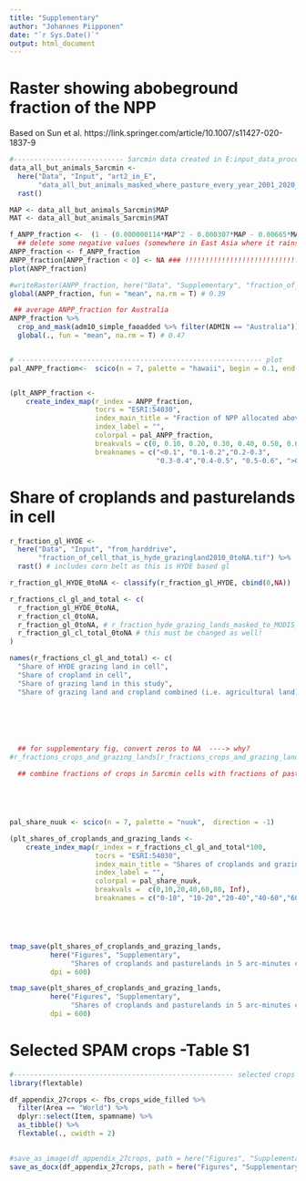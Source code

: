 ```yaml
---
title: "Supplementary"
author: "Johannes Piipponen"
date: "`r Sys.Date()`"
output: html_document
---
```


# Raster showing abobeground fraction of the NPP
Based on Sun et al. https://link.springer.com/article/10.1007/s11427-020-1837-9



```r
#--------------------------- 5arcmin data created in E:input_data_processing.Rmd
data_all_but_animals_5arcmin <-
  here("Data", "Input", "art2_in_E",
       "data_all_but_animals_masked_where_pasture_every_year_2001_2020_5arcmin.tif") %>% 
  rast()

MAP <- data_all_but_animals_5arcmin$MAP
MAT <- data_all_but_animals_5arcmin$MAT

f_ANPP_fraction <-  (1 - (0.000000114*MAP^2 - 0.000307*MAP - 0.00665*MAT + 0.786))
  ## delete some negative values (somewhere in East Asia where it rains a lot)
ANPP_fraction <- f_ANPP_fraction
ANPP_fraction[ANPP_fraction < 0] <- NA ### !!!!!!!!!!!!!!!!!!!!!!!!!!!!!!!!!!!!!! NOT NA ---> use 0 instead
plot(ANPP_fraction)

#writeRaster(ANPP_fraction, here("Data", "Supplementary", "fraction_of_NPP_aboveground.tif"))
global(ANPP_fraction, fun = "mean", na.rm = T) # 0.39

 ## average ANPP_fraction for Australia
ANPP_fraction %>% 
  crop_and_mask(adm10_simple_faoadded %>% filter(ADMIN == "Australia")) %>% 
  global(., fun = "mean", na.rm = T) # 0.47


# ------------------------------------------------------------ plot
pal_ANPP_fraction<-  scico(n = 7, palette = "hawaii", begin = 0.1, end = 0.8)


(plt_ANPP_fraction <- 
    create_index_map(r_index = ANPP_fraction,
                     tocrs = "ESRI:54030",
                     index_main_title = "Fraction of NPP allocated aboveground",
                     index_label = "",
                     colorpal = pal_ANPP_fraction,
                     breakvals = c(0, 0.10, 0.20, 0.30, 0.40, 0.50, 0.60, Inf),
                     breaknames = c("<0.1", "0.1-0.2","0.2-0.3",
                                    "0.3-0.4","0.4-0.5", "0.5-0.6", ">0.6"))) 
```


# Share of croplands and pasturelands in cell


```r

r_fraction_gl_HYDE <-
  here("Data", "Input", "from_harddrive",
       "fraction_of_cell_that_is_hyde_grazingland2010_0toNA.tif") %>%   #### changed
  rast() # includes corn belt as this is HYDE based gl

r_fraction_gl_HYDE_0toNA <- classify(r_fraction_gl_HYDE, cbind(0,NA))

r_fractions_cl_gl_and_total <- c(
  r_fraction_gl_HYDE_0toNA,
  r_fraction_cl_0toNA,
  r_fraction_gl_0toNA, # r_fraction_hyde_grazing_lands_masked_to_MODIS_IGBP_areas_0toNA.tif
  r_fraction_gl_cl_total_0toNA # this must be changed as well!
)

names(r_fractions_cl_gl_and_total) <- c(
  "Share of HYDE grazing land in cell",
  "Share of cropland in cell", 
  "Share of grazing land in this study",
  "Share of grazing land and cropland combined (i.e. agricultural land) in cell")
  





  ## for supplementary fig, convert zeros to NA  ----> why?
#r_fractions_crops_and_grazing_lands[r_fractions_crops_and_grazing_lands == 0] <- NA

  ## combine fractions of crops in 5arcmin cells with fractions of pastures





pal_share_nuuk <- scico(n = 7, palette = "nuuk",  direction = -1) 

(plt_shares_of_croplands_and_grazing_lands <- 
    create_index_map(r_index = r_fractions_cl_gl_and_total*100,
                     tocrs = "ESRI:54030",
                     index_main_title = "Shares of croplands and grazing lands in 5 arc-minutes cells",
                     index_label = "",
                     colorpal = pal_share_nuuk,
                     breakvals =  c(0,10,20,40,60,80, Inf),
                     breaknames = c("0-10", "10-20","20-40","40-60","60-80", "80-100")) )





tmap_save(plt_shares_of_croplands_and_grazing_lands,
          here("Figures", "Supplementary",
               "Shares of croplands and pasturelands in 5 arc-minutes cells.pdf"),
          dpi = 600)

tmap_save(plt_shares_of_croplands_and_grazing_lands,
          here("Figures", "Supplementary",
               "Shares of croplands and pasturelands in 5 arc-minutes cells.png"),
          dpi = 600)
```



# Selected SPAM crops -Table S1

```r
#------------------------------------------------------ selected crops to data frame
library(flextable)

df_appendix_27crops <- fbs_crops_wide_filled %>% 
  filter(Area == "World") %>% 
  dplyr::select(Item, spamname) %>% 
  as_tibble() %>% 
  flextable(., cwidth = 2)
  

#save_as_image(df_appendix_27crops, path = here("Figures", "Supplementary", "selected_crops.png"))
save_as_docx(df_appendix_27crops, path = here("Figures", "Supplementary", "selected_crops.docx"))


```

